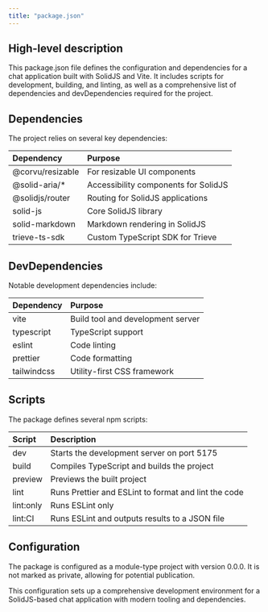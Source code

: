 ```yaml
---
title: "package.json"
---
```


## High-level description
This package.json file defines the configuration and dependencies for a chat application built with SolidJS and Vite. It includes scripts for development, building, and linting, as well as a comprehensive list of dependencies and devDependencies required for the project.

## Dependencies
The project relies on several key dependencies:

| Dependency | Purpose |
|:-----------|:--------|
| @corvu/resizable | For resizable UI components |
| @solid-aria/* | Accessibility components for SolidJS |
| @solidjs/router | Routing for SolidJS applications |
| solid-js | Core SolidJS library |
| solid-markdown | Markdown rendering in SolidJS |
| trieve-ts-sdk | Custom TypeScript SDK for Trieve |

## DevDependencies
Notable development dependencies include:

| Dependency | Purpose |
|:-----------|:--------|
| vite | Build tool and development server |
| typescript | TypeScript support |
| eslint | Code linting |
| prettier | Code formatting |
| tailwindcss | Utility-first CSS framework |

## Scripts
The package defines several npm scripts:

| Script | Description |
|:-------|:------------|
| dev | Starts the development server on port 5175 |
| build | Compiles TypeScript and builds the project |
| preview | Previews the built project |
| lint | Runs Prettier and ESLint to format and lint the code |
| lint:only | Runs ESLint only |
| lint:CI | Runs ESLint and outputs results to a JSON file |

## Configuration
The package is configured as a module-type project with version 0.0.0. It is not marked as private, allowing for potential publication.

This configuration sets up a comprehensive development environment for a SolidJS-based chat application with modern tooling and dependencies.